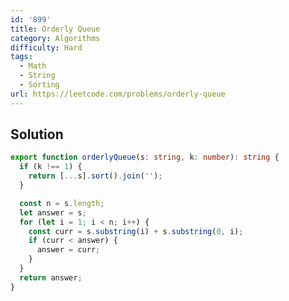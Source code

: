 ```yaml
---
id: '899'
title: Orderly Queue
category: Algorithms
difficulty: Hard
tags:
  - Math
  - String
  - Sorting
url: https://leetcode.com/problems/orderly-queue
---
```


## Solution

```typescript filename="solution.ts" copy
export function orderlyQueue(s: string, k: number): string {
  if (k !== 1) {
    return [...s].sort().join('');
  }

  const n = s.length;
  let answer = s;
  for (let i = 1; i < n; i++) {
    const curr = s.substring(i) + s.substring(0, i);
    if (curr < answer) {
      answer = curr;
    }
  }
  return answer;
}
```
